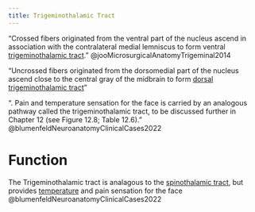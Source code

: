 ```yaml
---
title: Trigeminothalamic Tract
---
```



"Crossed fibers originated from the ventral part of the nucleus ascend in association with the contralateral medial lemniscus to form ventral [trigeminothalamic tract]({{< var ref-trigeminothalamic-tract.path >}})." @jooMicrosurgicalAnatomyTrigeminal2014

"Uncrossed fibers originated from the dorsomedial part of the nucleus ascend close to the central gray of the midbrain to form [dorsal trigeminothalamic tract]({{< var ref-trigeminothalamic-tract.path >}})"


“. Pain and temperature sensation for the face is carried by an analogous pathway called the trigeminothalamic tract, to be discussed further in Chapter 12 (see Figure 12.8; Table 12.6).”  @blumenfeldNeuroanatomyClinicalCases2022

# Function

The Trigeminothalamic tract is analagous to the [spinothalamic tract]({{< var ref-spinothalamic-tract.path >}}), but provides [temperature]({{< var ref-sensation.temperature >}}) and pain sensation for the face @blumenfeldNeuroanatomyClinicalCases2022 